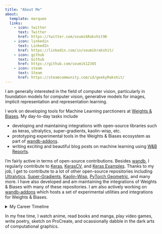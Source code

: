 ```yaml
---
title: "About Me"
about:
  template: marquee
  links:
    - icon: twitter
      text: Twitter
      href: https://twitter.com/soumikRakshit96
    - icon: linkedin
      text: LinkedIn
      href: https://linkedin.com/in/soumikrakshit/
    - icon: github
      text: Github
      href: https://github.com/soumik12345
    - icon: steam
      text: Steam
      href: https://steamcommunity.com/id/geekyRakshit/
---
```


I am generally interested in the field of computer vision, particularly in foundation models for computer vision, generative models
for images, implicit representation and representation learning.

I work on developing tools for Machine Learning parctioners at [Weights & Biases](https://wandb.ai/site). My day-to-day tasks include

* developing and maintaining integrations with open-source libraries such as keras, ultralytics, super-gradients, kaolin-wisp, etc.
* prototyping experimental tools in the Weights & Biases ecosystem as part of [wandb-addons](https://github.com/soumik12345/wandb-addons).
* writing exciting and beautiful blog posts on machine learning using [W&B Reports](https://docs.wandb.ai/guides/reports).

I'm fairly active in terms of open-source contributions. Besides [wandb](https://github.com/wandb/wandb), I regularly contribute to
[Keras](https://github.com/keras-team/keras-core), [KerasCV](https://github.com/keras-team/keras-cv), and
[Keras Examples](https://github.com/keras-team/keras-io). Thanks to my job, I get to contribute to a lot of other open-source repositories
including [Ultralytics](https://github.com/ultralytics/ultralytics), [Super-Gradients](https://github.com/Deci-AI/super-gradients),
[Kaolin-Wisp](https://github.com/NVIDIAGameWorks/kaolin-wisp), [PyTorch Geometric](https://github.com/pyg-team/pytorch_geometric),
and many more. I have also developed and am maintaining the integrations of Weights & Biases with many of these repositories.
I am also actively working on [wandb-addons](https://github.com/soumik12345/wandb-addons) which hosts a set of experimental utilities
and integrations for Weights & Biases.

<details>
<summary>My Career Timeline</summary>
* Machine Learning Engineer at [Weights & Biases](https://wandb.ai/site) (Jan 2022 - Present)
* [Google Developer Expert for Machine Learning (JAX)](https://g.dev/geekyrakshit) (Jun 2022 - Present)
* Staff Machine Learning Engineer at [Ignitarium](https://ignitarium.com/) (Jul 2021 - Dec 2021)
* Software Development Engineer at [IBM](https://www.ibm.com/in-en) (Jan 2020 - Jul 2021)
* Software Development Engineer at [HighRadius](https://www.highradius.com/) (Jun 2019 - Dec 2019)
* Failed entrepreneur and Machine Learning Researcher at [DeepWrex Technologies](https://www.linkedin.com/company/14586161/)
</details>

In my free time, I watch anime, read books and manga, play video games, write poetry, sketch on ProCreate, and ocassionally dabble in the
dark arts of computational graphics.
